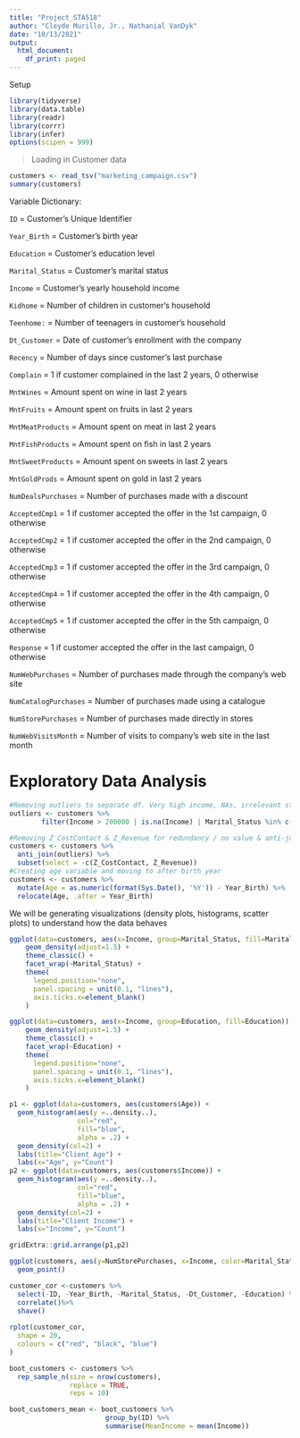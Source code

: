 ```yaml
---
title: "Project_STA518"
author: "Cleyde Murillo, Jr., Nathanial VanDyk"
date: "10/13/2021"
output:
  html_document:
    df_print: paged
---
```


Setup

```r
library(tidyverse)
library(data.table)
library(readr)
library(corrr)
library(infer)
options(scipen = 999)
```

> Loading in Customer data

```r
customers <- read_tsv("marketing_campaign.csv")
summary(customers)
```

Variable Dictionary:

`ID` = Customer's Unique Identifier

`Year_Birth` = Customer's birth year

`Education` = Customer's education level

`Marital_Status` = Customer's marital status

`Income` = Customer's yearly household income

`Kidhome` = Number of children in customer's household

`Teenhome:` = Number of teenagers in customer's household

`Dt_Customer` = Date of customer's enrollment with the company

`Recency` = Number of days since customer's last purchase

`Complain` = 1 if customer complained in the last 2 years, 0 otherwise

`MntWines` = Amount spent on wine in last 2 years

`MntFruits` = Amount spent on fruits in last 2 years

`MntMeatProducts` = Amount spent on meat in last 2 years

`MntFishProducts` = Amount spent on fish in last 2 years

`MntSweetProducts` = Amount spent on sweets in last 2 years

`MntGoldProds` = Amount spent on gold in last 2 years

`NumDealsPurchases` = Number of purchases made with a discount

`AcceptedCmp1` = 1 if customer accepted the offer in the 1st campaign, 0 otherwise

`AcceptedCmp2` = 1 if customer accepted the offer in the 2nd campaign, 0 otherwise

`AcceptedCmp3` = 1 if customer accepted the offer in the 3rd campaign, 0 otherwise

`AcceptedCmp4` = 1 if customer accepted the offer in the 4th campaign, 0 otherwise

`AcceptedCmp5` = 1 if customer accepted the offer in the 5th campaign, 0 otherwise

`Response` = 1 if customer accepted the offer in the last campaign, 0 otherwise

`NumWebPurchases` = Number of purchases made through the company’s web site

`NumCatalogPurchases` = Number of purchases made using a catalogue

`NumStorePurchases` = Number of purchases made directly in stores

`NumWebVisitsMonth` = Number of visits to company’s web site in the last month


Exploratory Data Analysis
===========================================

```r
#Removing outliers to separate df. Very high income, NAs, irrelevant statuses and unlikely ages: total 35 observations removed
outliers <- customers %>% 
        filter(Income > 200000 | is.na(Income) | Marital_Status %in% c('Absurd', 'Alone', 'YOLO') | Year_Birth < 1905)

#Removing Z_CostContact & Z_Revenue for redundancy / no value & anti-joining outliers df
customers <- customers %>% 
  anti_join(outliers) %>% 
  subset(select = -c(Z_CostContact, Z_Revenue))
#Creating age variable and moving to after birth year
customers <- customers %>% 
  mutate(Age = as.numeric(format(Sys.Date(), '%Y')) - Year_Birth) %>% 
  relocate(Age, .after = Year_Birth)
```


We will be generating visualizations (density plots, histograms, scatter plots) to understand how the data behaves

```r
ggplot(data=customers, aes(x=Income, group=Marital_Status, fill=Marital_Status)) +
    geom_density(adjust=1.5) +
    theme_classic() +
    facet_wrap(~Marital_Status) +
    theme(
      legend.position="none",
      panel.spacing = unit(0.1, "lines"),
      axis.ticks.x=element_blank()
    )

ggplot(data=customers, aes(x=Income, group=Education, fill=Education)) +
    geom_density(adjust=1.5) +
    theme_classic() +
    facet_wrap(~Education) +
    theme(
      legend.position="none",
      panel.spacing = unit(0.1, "lines"),
      axis.ticks.x=element_blank()
    )
```

```r
p1 <- ggplot(data=customers, aes(customers$Age)) + 
  geom_histogram(aes(y =..density..), 
                 col="red", 
                 fill="blue", 
                 alpha = .2) + 
  geom_density(col=2) + 
  labs(title="Client Age") +
  labs(x="Age", y="Count")
p2 <- ggplot(data=customers, aes(customers$Income)) + 
  geom_histogram(aes(y =..density..), 
                 col="red", 
                 fill="blue", 
                 alpha = .2) + 
  geom_density(col=2) + 
  labs(title="Client Income") +
  labs(x="Income", y="Count")

gridExtra::grid.arrange(p1,p2)
```

```r
ggplot(customers, aes(y=NumStorePurchases, x=Income, color=Marital_Status)) +
  geom_point()
```

```r
customer_cor <-customers %>% 
  select(-ID, -Year_Birth, -Marital_Status, -Dt_Customer, -Education) %>% 
  correlate()%>%
  shave()
  
rplot(customer_cor,
  shape = 20,
  colours = c("red", "black", "blue")
)

```

```r
boot_customers <- customers %>%
  rep_sample_n(size = nrow(customers),
               replace = TRUE,
               reps = 10)

```

```r

boot_customers_mean <- boot_customers %>%
                        group_by(ID) %>% 
                        summarise(MeanIncome = mean(Income))

```

